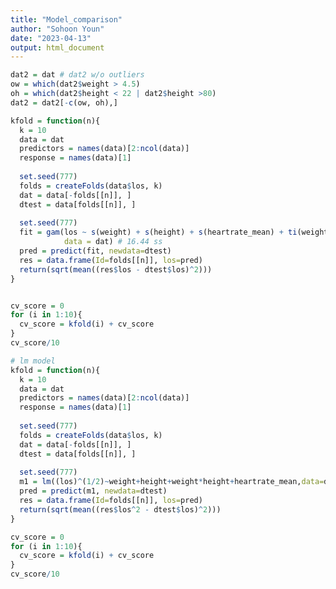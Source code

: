 ```yaml
---
title: "Model_comparison"
author: "Sohoon Youn"
date: "2023-04-13"
output: html_document
---
```

```r
dat2 = dat # dat2 w/o outliers
ow = which(dat2$weight > 4.5)
oh = which(dat2$height < 22 | dat2$height >80)
dat2 = dat2[-c(ow, oh),]
```


```r
kfold = function(n){
  k = 10
  data = dat
  predictors = names(data)[2:ncol(data)]
  response = names(data)[1]
  
  set.seed(777) 
  folds = createFolds(data$los, k)
  dat = data[-folds[[n]], ]
  dtest = data[folds[[n]], ]
  
  set.seed(777) 
  fit = gam(los ~ s(weight) + s(height) + s(heartrate_mean) + ti(weight, height),
            data = dat) # 16.44 ss
  pred = predict(fit, newdata=dtest) 
  res = data.frame(Id=folds[[n]], los=pred)
  return(sqrt(mean((res$los - dtest$los)^2)))
}


cv_score = 0
for (i in 1:10){
  cv_score = kfold(i) + cv_score
}
cv_score/10
```

```r
# lm model
kfold = function(n){
  k = 10
  data = dat
  predictors = names(data)[2:ncol(data)]
  response = names(data)[1]
  
  set.seed(777) 
  folds = createFolds(data$los, k)
  dat = data[-folds[[n]], ]
  dtest = data[folds[[n]], ]
  
  set.seed(777) 
  m1 = lm((los)^(1/2)~weight+height+weight*height+heartrate_mean,data=dat) 
  pred = predict(m1, newdata=dtest) 
  res = data.frame(Id=folds[[n]], los=pred)
  return(sqrt(mean((res$los^2 - dtest$los)^2)))
}

cv_score = 0
for (i in 1:10){
  cv_score = kfold(i) + cv_score
}
cv_score/10
```